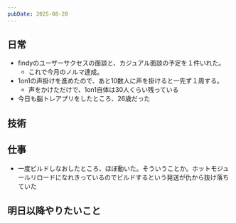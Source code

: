 ```yaml
---
pubDate: 2025-08-20
---
```




## 日常

- findyのユーザーサクセスの面談と、カジュアル面談の予定を１件いれた。
	- これで今月のノルマ達成。
- 1on1の声掛けを進めたので、あと10数人に声を掛けると一先ず１周する。
	- 声をかけただけで、1on1自体は30人くらい残っている
- 今日も脳トレアプリをしたところ、26歳だった

## 技術


## 仕事

- 一度ビルドしなおしたところ、ほぼ動いた。そういうことか。ホットモジュールリロードになれきっているのでビルドするという発送が仇から抜け落ちていた

## 明日以降やりたいこと

